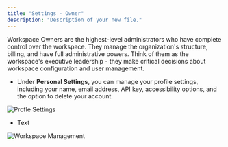 ```yaml
---
title: "Settings - Owner"
description: "Description of your new file."
---
```


Workspace Owners are the highest-level administrators who have complete control over the workspace. They manage the organization's structure, billing, and have full administrative powers. Think of them as the workspace's executive leadership - they make critical decisions about workspace configuration and user management.

- Under **Personal Settings**, you can manage your profile settings, including your name, email address, API key, accessibility options, and the option to delete your account.

![Profle Settings](/Settings-accountsettings\(14\).png)

- Text

![Workspace Management](/owner1\).png)


